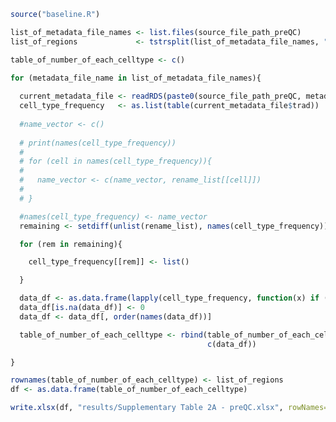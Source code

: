 
```{r}

source("baseline.R")

```

```{r}

list_of_metadata_file_names <- list.files(source_file_path_preQC)
list_of_regions             <- tstrsplit(list_of_metadata_file_names, ".rds", fixed=TRUE)[[1]]

```


```{r}

table_of_number_of_each_celltype <- c()

for (metadata_file_name in list_of_metadata_file_names){
  
  current_metadata_file <- readRDS(paste0(source_file_path_preQC, metadata_file_name))
  cell_type_frequency   <- as.list(table(current_metadata_file$trad))
  
  #name_vector <- c()
  
  # print(names(cell_type_frequency))
  # 
  # for (cell in names(cell_type_frequency)){
  # 
  #   name_vector <- c(name_vector, rename_list[[cell]])
  # 
  # }

  #names(cell_type_frequency) <- name_vector
  remaining <- setdiff(unlist(rename_list), names(cell_type_frequency))

  for (rem in remaining){

    cell_type_frequency[[rem]] <- list()

  }

  data_df <- as.data.frame(lapply(cell_type_frequency, function(x) if (length(x) == 0) NA else x))
  data_df[is.na(data_df)] <- 0
  data_df <- data_df[, order(names(data_df))]

  table_of_number_of_each_celltype <- rbind(table_of_number_of_each_celltype,
                                            c(data_df))

}

rownames(table_of_number_of_each_celltype) <- list_of_regions
df <- as.data.frame(table_of_number_of_each_celltype)

```

```{r}

write.xlsx(df, "results/Supplementary Table 2A - preQC.xlsx", rowNames=TRUE)

```

